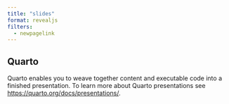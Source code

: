 ```yaml
---
title: "slides"
format: revealjs
filters:
  - newpagelink
---
```


## Quarto

Quarto enables you to weave together content and executable code into a finished presentation. To learn more about Quarto presentations see <https://quarto.org/docs/presentations/>.
